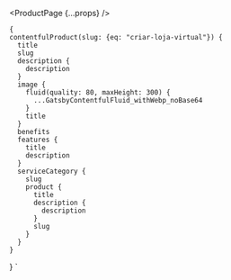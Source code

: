 

<ProductPage {...props} />



	{
    contentfulProduct(slug: {eq: "criar-loja-virtual"}) {
      title
      slug
      description {
        description
      }
      image {
        fluid(quality: 80, maxHeight: 300) {
          ...GatsbyContentfulFluid_withWebp_noBase64
        }
        title
      }
      benefits
      features {
        title
        description
      }
      serviceCategory {
        slug
        product {
          title
          description {
            description
          }
          slug
        }
      }
    }
  }
`
